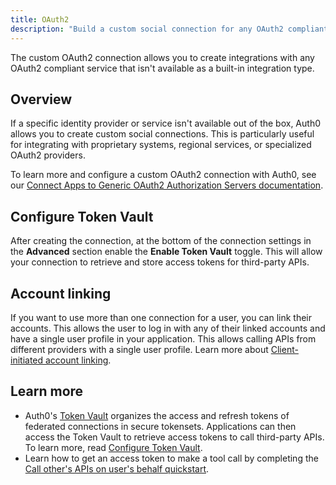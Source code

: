 ```yaml
---
title: OAuth2
description: "Build a custom social connection for any OAuth2 compliant authorization server."
---
```


The custom OAuth2 connection allows you to create integrations with any OAuth2 compliant service that isn't available as a built-in integration type.

## Overview

If a specific identity provider or service isn't available out of the box, Auth0 allows you to create custom social connections. This is particularly useful for integrating with proprietary systems, regional services, or specialized OAuth2 providers.

To learn more and configure a custom OAuth2 connection with Auth0, see our [Connect Apps to Generic OAuth2 Authorization Servers documentation](https://auth0.com/docs/authenticate/identity-providers/social-identity-providers/oauth2).

## Configure Token Vault

After creating the connection, at the bottom of the connection settings in the **Advanced** section enable the **Enable Token Vault** toggle. This will allow your connection to retrieve and store access tokens for third-party APIs.

## Account linking

If you want to use more than one connection for a user, you can link their accounts. This allows the user to log in with any of their linked accounts and have a single user profile in your application. This allows calling APIs from different providers with a single user profile. Learn more about [Client-initiated account linking](/guides/client-initiated-account-linking).

## Learn more

- Auth0's [Token Vault](https://auth0.com/docs/secure/tokens/token-vault) organizes the access and refresh tokens of federated connections in secure tokensets. Applications can then access the Token Vault to retrieve access tokens to call third-party APIs. To learn more, read [Configure Token Vault](https://auth0.com/docs/secure/tokens/token-vault/configure-token-vault).
- Learn how to get an access token to make a tool call by completing the [Call other's APIs on user's behalf quickstart](/get-started/call-others-apis-on-users-behalf).
